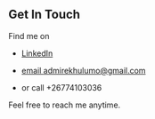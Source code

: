 ## Get In Touch

Find me on

 
- [LinkedIn](https://www.linkedin.com/in/admire-khulumo-975528181)     

- [email admirekhulumo@gmail.com](mailto:admirekhulumo@gmail.com)   

- or call +26774103036


Feel free to reach me anytime.